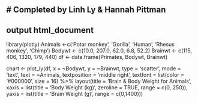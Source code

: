 # Completed by Linh Ly & Hannah Pittman
-
output html_document
-
library(plotly)
Animals <-c('Potar monkey', 'Gorilla', 'Human', 'Rhesus monkey', 'Chimp')
Bodywt <- c(10.0, 207.0, 62.0, 6.8, 52.2)
Brainwt <- c(115, 406, 1320, 179, 440)
df <- data.frame(Primates, Bodywt, Brainwt)

chart <- plot_ly(df, x = ~Bodywt, y = ~Brainwt, type = 'scatter',
        mode = 'text', text = ~Animals, textposition = 'middle right',
        textfont = list(color = '#000000', size = 16) %>% 
        layout(title = 'Brain & Body Weight for Animals',
          xaxis = list(title = 'Body Weight (kg)',
                       zeroline = TRUE,
                       range = c(0, 250)),
          yaxis = list(title = 'Brain Weight (g)',
                       range = c(0,1400)))